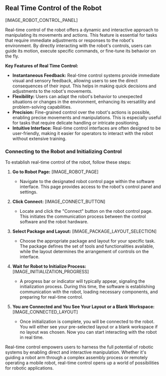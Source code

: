 ## Real Time Control of the Robot

[IMAGE_ROBOT_CONTROL_PANEL]

Real-time control of the robot offers a dynamic and interactive approach to manipulating its movements and actions. This feature is essential for tasks that require immediate adjustments or responses to the robot's environment. By directly interacting with the robot's controls, users can guide its motion, execute specific commands, or fine-tune its behavior on the fly.

**Key Features of Real Time Control:**

* **Instantaneous Feedback:** Real-time control systems provide immediate visual and sensory feedback, allowing users to see the direct consequences of their input. This helps in making quick decisions and adjustments to the robot's movements.
* **Flexibility:** Users can adapt the robot's behavior to unexpected situations or changes in the environment, enhancing its versatility and problem-solving capabilities.
* **Precision:** Fine-grained control over the robot's actions is possible, enabling precise movements and manipulations. This is especially useful for tasks that require delicate handling or intricate positioning.
* **Intuitive Interface:** Real-time control interfaces are often designed to be user-friendly, making it easier for operators to interact with the robot without extensive training.

### Connecting to the Robot and Initializing Control

To establish real-time control of the robot, follow these steps:

1. **Go to Robot Page:**
   [IMAGE_ROBOT_PAGE]
   * Navigate to the designated robot control page within the software interface. This page provides access to the robot's control panel and settings.

2. **Click Connect:**
   [IMAGE_CONNECT_BUTTON]
   * Locate and click the "Connect" button on the robot control page. This initiates the communication process between the control software and the robot hardware.

3. **Select Package and Layout:**
   [IMAGE_PACKAGE_LAYOUT_SELECTION]
   * Choose the appropriate package and layout for your specific task. The package defines the set of tools and functionalities available, while the layout determines the arrangement of controls on the interface.

4. **Wait for Robot to Initialize Process:**
   [IMAGE_INITIALIZATION_PROGRESS]
   * A progress bar or indicator will typically appear, signaling the initialization process. During this time, the software is establishing communication with the robot, loading necessary components, and preparing for real-time control.

5. **You are Connected and You See Your Layout or a Blank Workspace:**
   [IMAGE_CONNECTED_LAYOUT] 
   * Once initialization is complete, you will be connected to the robot. You will either see your pre-selected layout or a blank workspace if no layout was chosen. Now you can start interacting with the robot in real time.

Real-time control empowers users to harness the full potential of robotic systems by enabling direct and interactive manipulation. Whether it's guiding a robot arm through a complex assembly process or remotely operating a mobile robot, real-time control opens up a world of possibilities for robotic applications.
